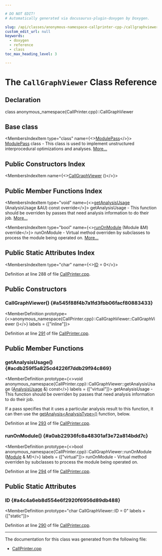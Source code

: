 ```yaml
---

# DO NOT EDIT!
# Automatically generated via docusaurus-plugin-doxygen by Doxygen.

slug: /api/classes/anonymous-namespace-callprinter-cpp-/callgraphviewer
custom_edit_url: null
keywords:
  - doxygen
  - reference
  - class
toc_max_heading_level: 3

---
```





# The `CallGraphViewer` Class Reference

<DoxygenPage pluginConfig={pluginConfig}>



## Declaration

<CodeBlock>class anonymous_namespace{CallPrinter.cpp}::CallGraphViewer</CodeBlock>

## Base class

<MembersIndex>

<MembersIndexItem
  type="class"
  name={<><a href="/docs/api/classes/llvm/modulepass">ModulePass</a></>}>
<a href="/docs/api/classes/llvm/modulepass">ModulePass</a> class - This class is used to implement unstructured interprocedural optimizations and analyses. <a href="/docs/api/classes/llvm/modulepass/#details">More...</a>
</MembersIndexItem>

</MembersIndex>

## Public Constructors Index

<MembersIndex>

<MembersIndexItem
  name={<><a href="#a545f88f4b7a1fd3fbb06facf80883433">CallGraphViewer</a> ()</>}>
</MembersIndexItem>

</MembersIndex>

## Public Member Functions Index

<MembersIndex>

<MembersIndexItem
  type="void"
  name={<><a href="#acdb259f5a825cd4226f7ddb29f94c869">getAnalysisUsage</a> (AnalysisUsage &amp;AU) const override</>}>
getAnalysisUsage - This function should be overriden by passes that need analysis information to do their job. <a href="#acdb259f5a825cd4226f7ddb29f94c869">More...</a>
</MembersIndexItem>

<MembersIndexItem
  type="bool"
  name={<><a href="#a0ab22936fc8a48301af3e72a814bdd7c">runOnModule</a> (Module &amp;M) override</>}>
runOnModule - Virtual method overriden by subclasses to process the module being operated on. <a href="#a0ab22936fc8a48301af3e72a814bdd7c">More...</a>
</MembersIndexItem>

</MembersIndex>

## Public Static Attributes Index

<MembersIndex>

<MembersIndexItem
  type="char"
  name={<><a href="#a4c4a6eb8d554e6f2920f6956d89db488">ID</a> = 0</>}>
</MembersIndexItem>

</MembersIndex>


Definition at line 288 of file <a href="/docs/api/files/lib/lib/analysis/callprinter-cpp">CallPrinter.cpp</a>.

<SectionDefinition>

## Public Constructors

### CallGraphViewer() {#a545f88f4b7a1fd3fbb06facf80883433}

<MemberDefinition
  prototype={<>anonymous&#95;namespace&#123;CallPrinter.cpp&#125;::CallGraphViewer::CallGraphViewer ()</>}
  labels = {["inline"]}>

Definition at line <a href="/docs/api/files/lib/lib/analysis/callprinter-cpp/#l00291">291</a> of file <a href="/docs/api/files/lib/lib/analysis/callprinter-cpp">CallPrinter.cpp</a>.
</MemberDefinition>

</SectionDefinition>

<SectionDefinition>

## Public Member Functions

### getAnalysisUsage() {#acdb259f5a825cd4226f7ddb29f94c869}

<MemberDefinition
  prototype={<>void anonymous&#95;namespace&#123;CallPrinter.cpp&#125;::CallGraphViewer::getAnalysisUsage (<a href="/docs/api/classes/llvm/analysisusage">AnalysisUsage</a> &amp;) const</>}
  labels = {["virtual"]}>
getAnalysisUsage - This function should be overriden by passes that need analysis information to do their job.

If a pass specifies that it uses a particular analysis result to this function, it can then use the <a href="/docs/api/classes/llvm/pass/#a4863e5e463fb79955269fbf7fbf52b80">getAnalysis&lt;AnalysisType&gt;()</a> function, below.

Definition at line <a href="/docs/api/files/lib/lib/analysis/callprinter-cpp/#l00293">293</a> of file <a href="/docs/api/files/lib/lib/analysis/callprinter-cpp">CallPrinter.cpp</a>.
</MemberDefinition>

### runOnModule() {#a0ab22936fc8a48301af3e72a814bdd7c}

<MemberDefinition
  prototype={<>bool anonymous&#95;namespace&#123;CallPrinter.cpp&#125;::CallGraphViewer::runOnModule (<a href="/docs/api/classes/llvm/module">Module</a> &amp; M)</>}
  labels = {["virtual"]}>
runOnModule - Virtual method overriden by subclasses to process the module being operated on.

Definition at line <a href="/docs/api/files/lib/lib/analysis/callprinter-cpp/#l00294">294</a> of file <a href="/docs/api/files/lib/lib/analysis/callprinter-cpp">CallPrinter.cpp</a>.
</MemberDefinition>

</SectionDefinition>

<SectionDefinition>

## Public Static Attributes

### ID {#a4c4a6eb8d554e6f2920f6956d89db488}

<MemberDefinition
  prototype="char CallGraphViewer::ID = 0"
  labels = {["static"]}>

Definition at line <a href="/docs/api/files/lib/lib/analysis/callprinter-cpp/#l00290">290</a> of file <a href="/docs/api/files/lib/lib/analysis/callprinter-cpp">CallPrinter.cpp</a>.
</MemberDefinition>

</SectionDefinition>

<hr/>

The documentation for this class was generated from the following file:

<ul>
<li><a href="/docs/api/files/lib/lib/analysis/callprinter-cpp">CallPrinter.cpp</a></li>
</ul>

</DoxygenPage>
